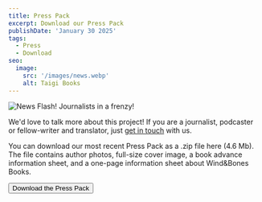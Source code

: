 ```yaml
---
title: Press Pack
excerpt: Download our Press Pack
publishDate: 'January 30 2025'
tags:
  - Press
  - Download
seo:
  image:
    src: '/images/news.webp'
    alt: Taigi Books
---
```



![News Flash! Journalists in a frenzy!](/images/news.webp)

We'd love to talk more about this project! If you are a journalist, podcaster or fellow-writer and translator, just [get in touch](/contact) with us.

You can download our most recent Press Pack as a .zip file here (4.6 Mb). The file contains author photos, full-size cover image, a book advance information sheet, and a one-page information sheet about Wind&Bones Books.

<div class="flex justify-center">
  <Button href="/downloads/TaigaelPressPack.zip">Download the Press Pack</Button>
</div>
